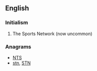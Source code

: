 ==English==

===Initialism===
{{head|en|initialism}}

# The Sports Network (now uncommon)

===Anagrams===
* [[NTS#English|NTS]]
* [[stn#English|stn]], [[STN#English|STN]]